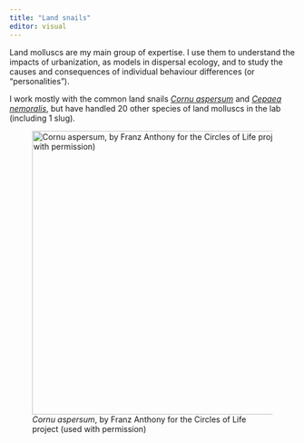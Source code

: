 ```yaml
---
title: "Land snails"
editor: visual
---
```


Land molluscs are my main group of expertise. I use them to understand the impacts of urbanization, as models in dispersal ecology, and to study the causes and consequences of individual behaviour differences (or "personalities").

I work mostly with the common land snails [*Cornu aspersum*](https://www.inaturalist.org/taxa/480298) and [*Cepaea nemoralis*](https://www.inaturalist.org/taxa/48586), but have handled 20 other species of land molluscs in the lab (including 1 slug).

![*Cornu aspersum*, by Franz Anthony for the Circles of Life project (used with permission)](images/cornu_circles_of_life.jpg){fig-alt="A drawing of a garden snail." height="500"}
